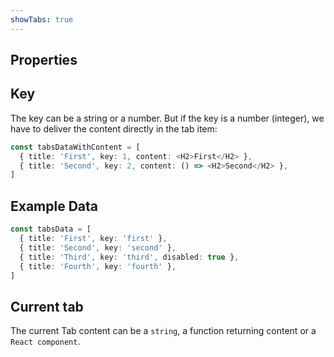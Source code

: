 ```yaml
---
showTabs: true
---
```



## Properties

<PropertiesTable props={TabsProperties} />

## Key

The key can be a string or a number.
But if the key is a number (integer), we have to deliver the content directly in the tab item:

```ts
const tabsDataWithContent = [
  { title: 'First', key: 1, content: <H2>First</H2> },
  { title: 'Second', key: 2, content: () => <H2>Second</H2> },
]
```

## Example Data

```ts
const tabsData = [
  { title: 'First', key: 'first' },
  { title: 'Second', key: 'second' },
  { title: 'Third', key: 'third', disabled: true },
  { title: 'Fourth', key: 'fourth' },
]
```

## Current tab

The current Tab content can be a `string`, a function returning content or a `React component`.
